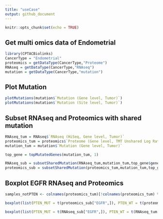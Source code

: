 ```yaml
---
title: "useCase"
output: github_document
---
```


```r
knitr::opts_chunk$set(echo = TRUE)
```

## Get multi omics data of Endometrial

```r
library(CPTACBiolinks)
CancerType = "Endometrial"
proteomics = getDataType(CancerType,"Proteome")
RNAseq = getDataType(CancerType,"RNAseq")
mutation = getDataType(CancerType,"mutation")
```

## Plot Mutation
```r
plotMutations(mutation$`Mutation (Gene level, Tumor)`)
plotMutations(mutation$`Mutation (Site level, Tumor)`)
```

## Subset RNAseq and Proteomics with shared mutation
```r
RNAseq_tum = RNAseq$`RNAseq (HiSeq, Gene level, Tumor)`
proteomics_tum = proteomics$`Proteome (Gene level, TMT Unshared Log Ratio, Tumor)`
mutation_tum = mutation$`Mutation (Gene level, Tumor)`

top_gene = topMutatedGenes(mutation_tum, 1)

RNAseq_sub = subsetSharedMutation(RNAseq_tum,mutation_tum,top_gene$geneID)
proteomics_sub = subsetSharedMutation(proteomics_tum,mutation_tum,top_gene$geneID)

```

## Boxplot EGFR RNAseq and Proteomics
```r
samples_notPTEN <- colnames(proteomics_tum)[!colnames(proteomics_tum) %in% colnames(proteomics_sub)]

boxplot(list(PTEN_MUT = t(proteomics_sub["EGFR",]), PTEN_WT = t(proteomics_tum["EGFR",samples_notPTEN])), main ="EGFR (proteomics)")

boxplot(list(PTEN_MUT = t(RNAseq_sub["EGFR",]), PTEN_WT = t(RNAseq_tum["EGFR",samples_notPTEN])), main ="EGFR (RNAseq)")
```